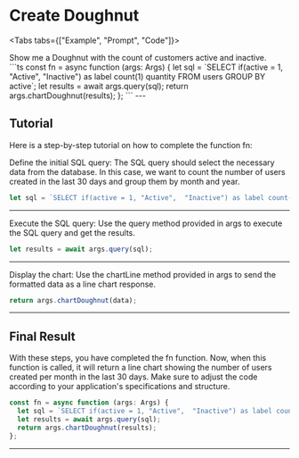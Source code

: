 # Create Doughnut

<Tabs tabs={["Example", "Prompt",  "Code"]}>
  <div style={{ maxWidth: "350px" }}>
    <Example block="examples.doughnut"/>
  </div>
   <div class="demo-prompt">Show me a Doughnut with the count of customers active and inactive.</div>
```ts
const fn = async function (args: Args) {
  let sql = `SELECT if(active = 1, "Active",  "Inactive") as label count(1) quantity   FROM users GROUP BY active`;
  let results = await args.query(sql);
  return args.chartDoughnut(results);
};
```
 
</Tabs>
---

## Tutorial

Here is a step-by-step tutorial on how to complete the function fn:

Define the initial SQL query: The SQL query should select the necessary data from the database. In this case, we want to count the number of users created in the last 30 days and group them by month and year.

```ts
let sql = `SELECT if(active = 1, "Active",  "Inactive") as label count(1) quantity   FROM users GROUP BY active`;
```

---

Execute the SQL query: Use the query method provided in args to execute the SQL query and get the results.

```ts
let results = await args.query(sql);
```

---

Display the chart: Use the chartLine method provided in args to send the formatted data as a line chart response.

```ts
return args.chartDoughnut(data);
```

---

## Final Result

With these steps, you have completed the fn function. Now, when this function is called, it will return a line chart showing the number of users created per month in the last 30 days. Make sure to adjust the code according to your application's specifications and structure.

```ts
const fn = async function (args: Args) {
  let sql = `SELECT if(active = 1, "Active",  "Inactive") as label count(1) quantity   FROM users GROUP BY active`;
  let results = await args.query(sql);
  return args.chartDoughnut(results);
};
```

---

<Link label="How to create Chartlines" href="/docs/show-chart" />
<Link label="How to create Tables" href="/docs/show-table" />
